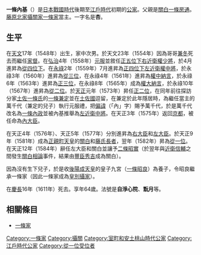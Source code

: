{{unreferenced|time=2015-01-16T10:34:00+00:00}}
{{japanese|japanese=一条 内基|kana=いちじょう うちもと|romaji=Ichijō Uchimoto|舊寫=一條 內基}}
'''一條內基'''（{{bd|1548年||1611年|8月9日}}）是[[日本戰國時代|日本戰國時代]]後期至[[江戶時代|江戶時代]]初期的[[公家|公家]]。父親是[[關白|關白]][[一條房通|一條房通]]。[[藤原北家|藤原北家]][[攝關家|攝關家]][[一條家|一條家]]當主。一字名是'''杏'''。

== 生平 ==
在[[天文_(後奈良天皇)|天文]]17年（1548年）出生，家中次男。於天文23年（1554年）因為哥哥[[一條兼冬|兼冬]]死去而繼任[[家督|家督]]。在[[弘治_(日本)|弘治]]4年（1558年）[[元服|元服]]並敘任[[正五位下|正五位下]][[右近衛權少將|右近衛權少將]]，於4月進昇為[[從四位下|從四位下]]。在[[永祿|永祿]]2年（1559年）7月進昇為[[正四位下|正四位下]][[左近衛權中將|左近衛權中將]]，於永祿3年（1560年）進昇為[[從三位|從三位]]，在永祿4年（1561年）進昇為[[權中納言|權中納言]]，於永祿6年（1563年）進昇為[[正三位|正三位]]，在永祿8年（1565年）成為[[權大納言|權大納言]]，於永祿10年（1567年）進昇為[[從二位|從二位]]。於[[天正_(日本)|天正]]元年（1573年）昇任[[正二位|正二位]]，在同年前往探訪分家[[土佐一條氏|土佐一條氏]]的[[一條兼定|一條兼定]]並在[[土佐國|土佐國]]逗留，在兼定於此年隱居時，為繼任當主的萬千代（兼定的兒子）執行元服禮，把[[偏諱|偏諱]]（「內」字）賜予萬千代，於是萬千代改名為[[一條內政|一條內政]]並被內基推舉為[[左近衛中將|左近衛中將]]。在天正3年（1575年）返回[[京都|京都]]，被任命為[[內大臣|內大臣]]。

在天正4年（1576年）、天正5年（1577年）分別進昇為[[右大臣|右大臣]]和[[左大臣|左大臣]]。於天正9年（1581年）成為[[正親町天皇|正親町天皇]]的[[關白|關白]]和[[藤氏長者|藤氏長者]]，翌年（1582年）昇為[[從一位|從一位]]。在天正12年（1584年）辭任左大臣和關白並讓予[[二條昭實|二條昭實]]（於翌年與[[近衛信輔|近衛信輔]]之間發生[[關白相論|關白相論]]事件，結果由[[豐臣秀吉|豐臣秀吉]]成為關白）。

因為沒有生下兒子，於是收[[後陽成天皇|後陽成天皇]]的皇子九宮（[[一條昭良|一條昭良]]）為養子，令昭良繼承一條家（因此一條家成為[[皇別攝家|皇別攝家]]）。

在[[慶長|慶長]]16年（1611年）死去。享年64歲。法號是'''自淨心院'''、'''翫月'''等。

== 相關條目 ==
*[[一條家|一條家]]

{{藤原氏長者}}
{{一條家當主|第13代}}
{{歷代關白}}
[[Category:一條家|Category:一條家]]
[[Category:攝關|Category:攝關]]
[[Category:室町和安土桃山時代公家|Category:室町和安土桃山時代公家]]
[[Category:江戶時代公家|Category:江戶時代公家]]
[[Category:從一位受位者|Category:從一位受位者]]